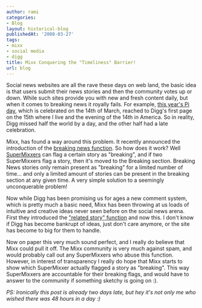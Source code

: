 ```yaml
---
author: rami
categories:
- Blog
layout: historical-blog
publishedAt: '2008-03-27'
tags:
- mixx
- social media
- digg
title: Mixx Conquering the "Timeliness" Barrier!
url: blog
---
```


Social news websites are all the rave these days on web land, the basic idea is that users submit their news stories and then the community votes up or down. While such sites provide you with new and fresh content daily, but when it comes to breaking news it royally fails. For example, [this year's Pi day](http://digg.com/general_sciences/Happy_Pi_Day_10), which is celebrated on the 14th of March, reached to Digg's first page on the 15th where I live and the evening of the 14th in America. So in reality, Digg missed half the world by a day, and the other half had a late celebration.

Mixx, has found a way around this problem. It recently announced the introduction of the [breaking news function](http://blog/.mixx.com/2008/03/25/mixx-puts-breaking-news-in-to-social-media/). So how does it work? Well [SuperMixxers](http://blog/.mixx.com/2008/02/19/adding-more-ingredients-to-the-mixx-related-content/) can flag a certain story as "breaking", and if two SuperMixxers flag a story, then it's moved to the Breaking section. Breaking News stories only remain present as "breaking" for a limited number of time... and only a limited amount of stories can be present in the breaking section at any given time. A very simple solution to a seemingly unconquerable problem!

Now while Digg has been promising us for ages a new comment system, which is pretty much a basic need, Mixx has been throwing at us loads of intuitive and creative ideas never seen before on the social news arena. First they introduced the ["related story" function](http://blog/.mixx.com/2008/02/19/adding-more-ingredients-to-the-mixx-related-content/) and now this. I don't know if Digg has become bankrupt of ideas, just don't care anymore, or the site has become to big for them to handle.

Now on paper this very much sound perfect, and I really do believe that Mixx could pull it off. The Mixx community is very much against spam, and would probably call out any SuperMixxers who abuse this function. However, in interest of transparency I really do hope that Mixx starts to show which SuperMixxer actually flagged a story as "breaking". This way SuperMixxers are accountable for their breaking flags, and would have to answer to the community if something sketchy is going on :).


_PS: Ironically this post is already two days late, but hey it's not only me who wished there was 48 hours in a day :)_